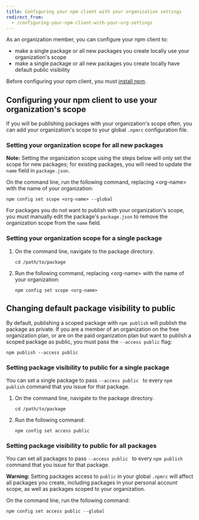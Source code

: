 ```yaml
---
title: Configuring your npm client with your organization settings
redirect_from:
  - /configuring-your-npm-client-with-your-org-settings
---
```


As an organization member, you can configure your npm client to:

- make a single package or all new packages you create locally use your organization's scope
- make a single package or all new packages you create locally have default public visibility

Before configuring your npm client, you must [install npm][install-npm].

## Configuring your npm client to use your organization's scope

If you will be publishing packages with your organization's scope often, you can add your organization's scope to your global `.npmrc` configuration file.

### Setting your organization scope for all new packages

<Note>

**Note:** Setting the organization scope using the steps below will only set the scope for new packages; for existing packages, you will need to update the `name` field in `package.json`.

</Note>

On the command line, run the following command, replacing &lt;org-name&gt; with the name of your organization:

```
npm config set scope <org-name> --global
```

For packages you do not want to publish with your organization's scope, you must manually edit the package's `package.json` to remove the organization scope from the `name` field.

### Setting your organization scope for a single package

1. On the command line, navigate to the package directory.

   ```
   cd /path/to/package
   ```

2. Run the following command, replacing &lt;org-name&gt; with the name of your organization:

   ```
   npm config set scope <org-name>
   ```

## Changing default package visibility to public

By default, publishing a scoped package with `npm publish` will publish the package as private. If you are a member of an organization on the free organization plan, or are on the paid organization plan but want to publish a scoped package as public, you must pass the `--access public` flag:

```
npm publish --access public
```

### Setting package visibility to public for a single package

You can set a single package to pass `--access public ` to every `npm publish` command that you issue for that package.

1. On the command line, navigate to the package directory.

   ```
   cd /path/to/package

   ```

2. Run the following command:

   ```
   npm config set access public
   ```

### Setting package visibility to public for all packages

You can set all packages to pass `--access public ` to every `npm publish` command that you issue for that package.

<Note>

**Warning:** Setting packages access to `public` in your global `.npmrc` will affect all packages you create, including packages in your personal account scope, as well as packages scoped to your organization.

</Note>

On the command line, run the following command:

```
npm config set access public --global
```

[install-npm]: downloading-and-installing-node-js-and-npm
